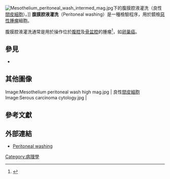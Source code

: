 [[Image:Mesothelium_peritoneal_wash_intermed_mag.jpg|thumb]]下的腹膜腔液灌洗（良性[[間皮細胞|間皮細胞]]）。]]
'''腹膜腔液灌洗'''（Peritoneal washing）是一種檢驗程序，用於鏡檢[[惡性腫瘤|惡性腫瘤]]細胞。

腹膜腔液灌洗通常是用於操作位於[[腹腔|腹腔]]及[[骨盆腔|骨盆腔]]的腫瘤<ref name=pmid15211473>{{Cite journal  | last1 = Fadare | first1 = O. | last2 = Mariappan | first2 = MR. | last3 = Wang | first3 = S. | last4 = Hileeto | first4 = D. | last5 = McAlpine | first5 = J. | last6 = Rimm | first6 = DL. | title = The histologic subtype of ovarian tumors affects the detection rate by pelvic washings. | journal = Cancer | volume = 102 | issue = 3 | pages = 150–6 |date=Jun 2004 | doi = 10.1002/cncr.20239 | PMID = 15211473 }}
</ref>，如[[卵巢癌|卵巢癌]]。

==參見==
*{{le|Peritoneal lavage}}

==其他圖像==
<gallery>
Image:Mesothelium peritoneal wash high mag.jpg | 良性[[間皮細胞|間皮細胞]]
Image:Serous carcinoma cytology.jpg | {{le|黏液細胞癌|Serous carcinoma}}
</gallery>

==參考文獻==
{{reflist}}

==外部連結==
*[https://web.archive.org/web/20110721135455/http://www.baymoon.com/~gyncancer/library/glossary/bldefperitwash.htm Peritoneal washing]

[[Category:病理學|Category:病理學]]